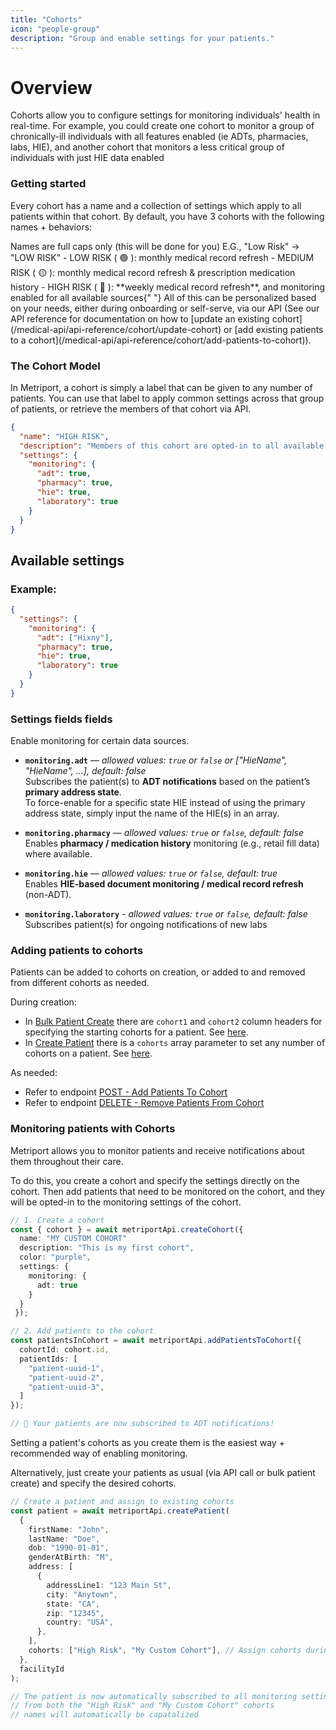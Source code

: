 ```yaml
---
title: "Cohorts"
icon: "people-group"
description: "Group and enable settings for your patients."
---
```


# Overview

Cohorts allow you to configure settings for monitoring individuals' health in real-time. For example, you could create one cohort to monitor a group of chronically-ill individuals with all features enabled (ie ADTs, pharmacies, labs, HIE), and another cohort that monitors a less critical group of individuals with just HIE data enabled

### Getting started

Every cohort has a name and a collection of settings which apply to all patients within that cohort.
By default, you have 3 cohorts with the following names + behaviors:

<Note>
  Names are full caps only (this will be done for you) E.G.,
  "Low Risk" -> "LOW RISK"
</Note>
- LOW RISK ( 🟢 ): monthly medical record refresh - MEDIUM RISK
( 🟡 ): monthly medical record refresh & prescription medication
history - HIGH RISK ( 🔴 ): **weekly medical record refresh**,
and monitoring enabled for all available sources{" "}

<Note>
  All of this can be personalized based on your needs,
  either during onboarding or self-serve, via our API (See
  our API reference for documentation on how to [update an
  existing
  cohort](/medical-api/api-reference/cohort/update-cohort)
  or [add existing patients to a
  cohort](/medical-api/api-reference/cohort/add-patients-to-cohort)).
</Note>


### The Cohort Model

In Metriport, a cohort is simply a label that can be given to any number of patients. You can use that label to apply common settings across that group of patients,
or retrieve the members of that cohort via API.

```json
{
  "name": "HIGH RISK",
  "description": "Members of this cohort are opted-in to all available data sources.",
  "settings": {
    "monitoring": {
      "adt": true,
      "pharmacy": true,
      "hie": true,
      "laboratory": true
    }
  }
}
```


## Available settings

### Example:

```json
{
  "settings": {
    "monitoring": {
      "adt": ["Hixny"],
      "pharmacy": true,
      "hie": true,
      "laboratory": true
    }
  }
}
```

### Settings fields fields

Enable monitoring for certain data sources.

- **`monitoring.adt`** — _allowed values: `true` or `false` or ["HieName", "HieName", ...], default: false_  
  Subscribes the patient(s) to **ADT notifications** based on the patient’s **primary address state**.  
  To force-enable for a specific state HIE instead of using the primary address state, simply input the name of the HIE(s) in an array.

- **`monitoring.pharmacy`** — _allowed values: `true` or `false`, default: false_  
  Enables **pharmacy / medication history** monitoring (e.g., retail fill data) where available.

- **`monitoring.hie`** — _allowed values: `true` or `false`, default: true_  
  Enables **HIE-based document monitoring / medical record refresh** (non-ADT).

- **`monitoring.laboratory`** - _allowed values: `true` or `false`, default: false_  
  Subscribes patient(s) for ongoing notifications of new labs


### Adding patients to cohorts

Patients can be added to cohorts on creation, or added to and removed from different cohorts as needed.

During creation:

- In [Bulk Patient Create](/medical-api/api-reference/patient/bulk-create-patient) there are `cohort1` and `cohort2` column headers for specifying the starting cohorts for a patient. See [here](/medical-api/api-reference/patient/bulk-create-patient#param-cohort1).
- In [Create Patient](/medical-api/api-reference/patient/create-patient) there is a `cohorts` array parameter to set any number of cohorts on a patient. See [here](/medical-api/api-reference/patient/create-patient#param-cohorts).

As needed:

- Refer to endpoint [POST - Add Patients To Cohort](/medical-api/api-reference/cohort/add-patients-to-cohort)
- Refer to endpoint [DELETE - Remove Patients From Cohort](/medical-api/api-reference/cohort/remove-patients-from-cohort)

### Monitoring patients with Cohorts

Metriport allows you to monitor patients and receive notifications about them throughout their care.

To do this, you create a cohort and specify the settings directly on the cohort. Then add patients that need to be monitored on the cohort, and they will be opted-in to the monitoring settings of the cohort.

```typescript
// 1. Create a cohort
const { cohort } = await metriportApi.createCohort({
  name: "MY CUSTOM COHORT"
  description: "This is my first cohort",
  color: "purple",
  settings: {
    monitoring: {
      adt: true
    }
  }
 });

// 2. Add patients to the cohort
const patientsInCohort = await metriportApi.addPatientsToCohort({
  cohortId: cohort.id,
  patientIds: [
    "patient-uuid-1",
    "patient-uuid-2",
    "patient-uuid-3",
  ]
});

// 🎉 Your patients are now subscribed to ADT notifications!
```

<Tip>
  Setting a patient's cohorts as you create them is the
  easiest way + recommended way of enabling monitoring.
</Tip>

Alternatively, just create your patients as usual (via API call or bulk patient create) and specify the desired cohorts.

```typescript
// Create a patient and assign to existing cohorts
const patient = await metriportApi.createPatient(
  {
    firstName: "John",
    lastName: "Doe",
    dob: "1990-01-01",
    genderAtBirth: "M",
    address: [
      {
        addressLine1: "123 Main St",
        city: "Anytown",
        state: "CA",
        zip: "12345",
        country: "USA",
      },
    ],
    cohorts: ["High Risk", "My Custom Cohort"], // Assign cohorts during creation
  },
  facilityId
);

// The patient is now automatically subscribed to all monitoring settings
// from both the "High Risk" and "My Custom Cohort" cohorts
// names will automatically be capatalized
```